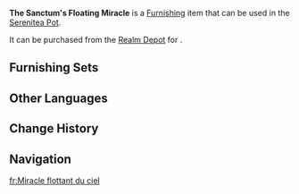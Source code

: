 {{Furnishing Infobox
|id             = 372355
|image          = Item The Sanctum's Floating Miracle.png
|category       = Landform
|subcategory    = Tree
|quality        = 4
|adeptal_energy = 30
|load           = 50
|reduced_load   = 50
|description    = A rare species of tree found exclusively within the Upper Sanctum. Its branches emit a radiant, fiery glow and exude a rich fragrance, said to be perceptible only to those who have completed their trials.<br>Due to the exceptional conditions required for its growth, this tree is believed to be incapable of surviving in conventional soil. Fortunately, for [[Tubby]], replicating the [[Phlogiston]]-infused floating soil necessary for its sustenance is but a simple affair...
|mention        = Tubby
|interaction    = 
|blueprint      = 
|source1        = [[Realm Depot]]
}}
'''The Sanctum's Floating Miracle''' is a [[Furnishing]] item that can be used in the [[Serenitea Pot]].

It can be purchased from the [[Realm Depot]] for {{Item|Realm Currency|30|x=120}}.

==Furnishing Sets==
{{Craft Usage}}

==Other Languages==
{{Other Languages
|en       = The Sanctum's Floating Miracle
|zhs      = 「浮于天空的奇迹」
|zhs_rm   = 
|zht      = 「浮於天空的奇蹟」
|zht_rm   = 
|zh_tl    = 
|ja       = 「天空に浮かぶ奇跡」
|ja_rm    = 
|ja_tl    = 
|ko       = 「부유하는 기적」
|ko_tl    = 
|es       = Milagro flotante
|es_tl    = Floating Miracle
|fr       = Miracle flottant du ciel
|fr_tl    = The Sky's Floating Miracle
|ru       = Чудо, парящее в небесах
|ru_tl    = 
|th       = 
|vi       = Kỳ Tích Lơ Lửng Trên Không
|vi_tl    = 
|de       = „Im Himmel schwebendes Wunder“
|de_tl    = 
|id       = "Keajaiban yang Melayang di Langit"
|id_tl    = "Floating Miracle in the Sky"
|pt       = Milagre Flutuante nos Céus
|pt_tl    = 
|tr       = Sığınağın Uçan Harikası
|tr_tl    = 
|it       = Miracolo fluttuante del Sanctum
|it_tl    = 
}}

==Change History==
{{Change History|5.5}}

==Navigation==
{{Furnishing Navbox|exterior}}

[[fr:Miracle flottant du ciel]]